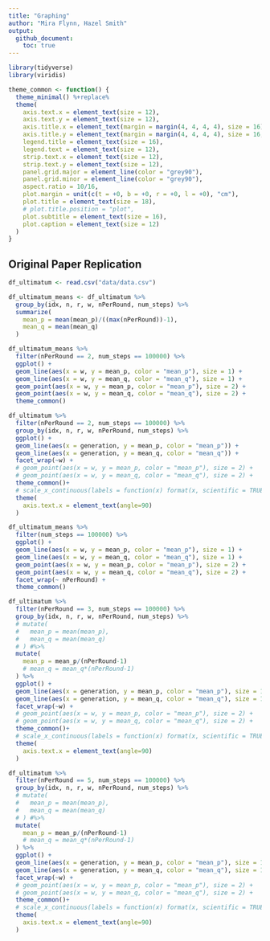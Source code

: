 ```yaml
---
title: "Graphing"
author: "Mira Flynn, Hazel Smith"
output: 
  github_document:
    toc: true
---
```

```r
library(tidyverse)
library(viridis)
```

```r
theme_common <- function() {
  theme_minimal() %+replace%
  theme(
    axis.text.x = element_text(size = 12),
    axis.text.y = element_text(size = 12),
    axis.title.x = element_text(margin = margin(4, 4, 4, 4), size = 16),
    axis.title.y = element_text(margin = margin(4, 4, 4, 4), size = 16, angle = 90),
    legend.title = element_text(size = 16),
    legend.text = element_text(size = 12),
    strip.text.x = element_text(size = 12),
    strip.text.y = element_text(size = 12),
    panel.grid.major = element_line(color = "grey90"),
    panel.grid.minor = element_line(color = "grey90"),
    aspect.ratio = 10/16,
    plot.margin = unit(c(t = +0, b = +0, r = +0, l = +0), "cm"),
    plot.title = element_text(size = 18),
    # plot.title.position = "plot",
    plot.subtitle = element_text(size = 16),
    plot.caption = element_text(size = 12)
  )
}
```

## Original Paper Replication

```r
df_ultimatum <- read.csv("data/data.csv")
```

```r
df_ultimatum_means <- df_ultimatum %>%
  group_by(idx, n, r, w, nPerRound, num_steps) %>%
  summarize(
    mean_p = mean(mean_p)/((max(nPerRound))-1),
    mean_q = mean(mean_q)
  )
```


```r
df_ultimatum_means %>%
  filter(nPerRound == 2, num_steps == 100000) %>%
  ggplot() +
  geom_line(aes(x = w, y = mean_p, color = "mean_p"), size = 1) +
  geom_line(aes(x = w, y = mean_q, color = "mean_q"), size = 1) +
  geom_point(aes(x = w, y = mean_p, color = "mean_p"), size = 2) +
  geom_point(aes(x = w, y = mean_q, color = "mean_q"), size = 2) +
  theme_common()
```

```r
df_ultimatum %>%
  filter(nPerRound == 2, num_steps == 100000) %>%
  group_by(idx, n, r, w, nPerRound, num_steps) %>%
  ggplot() +
  geom_line(aes(x = generation, y = mean_p, color = "mean_p")) +
  geom_line(aes(x = generation, y = mean_q, color = "mean_q")) +
  facet_wrap(~w) +
  # geom_point(aes(x = w, y = mean_p, color = "mean_p"), size = 2) +
  # geom_point(aes(x = w, y = mean_q, color = "mean_q"), size = 2) +
  theme_common()+
  # scale_x_continuous(labels = function(x) format(x, scientific = TRUE)) +
  theme(
    axis.text.x = element_text(angle=90)
  )


```

```r
df_ultimatum_means %>%
  filter(num_steps == 100000) %>%
  ggplot() +
  geom_line(aes(x = w, y = mean_p, color = "mean_p"), size = 1) +
  geom_line(aes(x = w, y = mean_q, color = "mean_q"), size = 1) +
  geom_point(aes(x = w, y = mean_p, color = "mean_p"), size = 2) +
  geom_point(aes(x = w, y = mean_q, color = "mean_q"), size = 2) +
  facet_wrap(~ nPerRound) +
  theme_common()


```

```r
df_ultimatum %>%
  filter(nPerRound == 3, num_steps == 100000) %>%
  group_by(idx, n, r, w, nPerRound, num_steps) %>%
  # mutate(
  #   mean_p = mean(mean_p),
  #   mean_q = mean(mean_q)
  # ) #%>%
  mutate(
    mean_p = mean_p/(nPerRound-1)
    # mean_q = mean_q*(nPerRound-1)
  ) %>%
  ggplot() +
  geom_line(aes(x = generation, y = mean_p, color = "mean_p"), size = 1) +
  geom_line(aes(x = generation, y = mean_q, color = "mean_q"), size = 1) +
  facet_wrap(~w) +
  # geom_point(aes(x = w, y = mean_p, color = "mean_p"), size = 2) +
  # geom_point(aes(x = w, y = mean_q, color = "mean_q"), size = 2) +
  theme_common()+
  # scale_x_continuous(labels = function(x) format(x, scientific = TRUE)) +
  theme(
    axis.text.x = element_text(angle=90)
  )


```

```r
df_ultimatum %>%
  filter(nPerRound == 5, num_steps == 100000) %>%
  group_by(idx, n, r, w, nPerRound, num_steps) %>%
  # mutate(
  #   mean_p = mean(mean_p),
  #   mean_q = mean(mean_q)
  # ) #%>%
  mutate(
    mean_p = mean_p/(nPerRound-1)
    # mean_q = mean_q*(nPerRound-1)
  ) %>%
  ggplot() +
  geom_line(aes(x = generation, y = mean_p, color = "mean_p"), size = 1) +
  geom_line(aes(x = generation, y = mean_q, color = "mean_q"), size = 1) +
  facet_wrap(~w) +
  # geom_point(aes(x = w, y = mean_p, color = "mean_p"), size = 2) +
  # geom_point(aes(x = w, y = mean_q, color = "mean_q"), size = 2) +
  theme_common()+
  # scale_x_continuous(labels = function(x) format(x, scientific = TRUE)) +
  theme(
    axis.text.x = element_text(angle=90)
  )


```